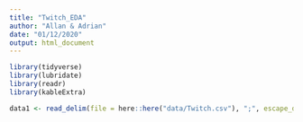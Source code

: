 ```yaml
---
title: "Twitch_EDA"
author: "Allan & Adrian"
date: "01/12/2020"
output: html_document
---
```


```r
library(tidyverse)
library(lubridate)
library(readr)
library(kableExtra)

data1 <- read_delim(file = here::here("data/Twitch.csv"), ";", escape_double = FALSE, col_names = FALSE, trim_ws = TRUE)

```
